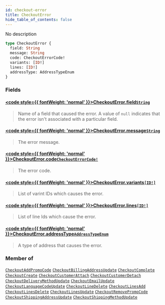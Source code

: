 ```yaml
---
id: checkout-error
title: CheckoutError
hide_table_of_contents: false
---
```








No description

```graphql
type CheckoutError {
  field: String
  message: String
  code: CheckoutErrorCode!
  variants: [ID!]
  lines: [ID!]
  addressType: AddressTypeEnum
}
```


### Fields

#### [<code style={{ fontWeight: 'normal' }}>CheckoutError.<b>field</b></code>](#)<Bullet />[`String`](../../../developer/api-reference/scalars/string) <Badge class="secondary" text="scalar"/>
> Name of a field that caused the error. A value of `null` indicates that the error isn't associated with a particular field.
> 

#### [<code style={{ fontWeight: 'normal' }}>CheckoutError.<b>message</b></code>](#)<Bullet />[`String`](../../../developer/api-reference/scalars/string) <Badge class="secondary" text="scalar"/>
> The error message.
> 

#### [<code style={{ fontWeight: 'normal' }}>CheckoutError.<b>code</b></code>](#)<Bullet />[`CheckoutErrorCode!`](../../../developer/api-reference/enums/checkout-error-code) <Badge class="secondary" text="non-null"/> <Badge class="secondary" text="enum"/>
> The error code.
> 

#### [<code style={{ fontWeight: 'normal' }}>CheckoutError.<b>variants</b></code>](#)<Bullet />[`[ID!]`](../../../developer/api-reference/scalars/id) <Badge class="secondary" text="list"/> <Badge class="secondary" text="scalar"/>
> List of varint IDs which causes the error.
> 

#### [<code style={{ fontWeight: 'normal' }}>CheckoutError.<b>lines</b></code>](#)<Bullet />[`[ID!]`](../../../developer/api-reference/scalars/id) <Badge class="secondary" text="list"/> <Badge class="secondary" text="scalar"/>
> List of line Ids which cause the error.
> 

#### [<code style={{ fontWeight: 'normal' }}>CheckoutError.<b>addressType</b></code>](#)<Bullet />[`AddressTypeEnum`](../../../developer/api-reference/enums/address-type-enum) <Badge class="secondary" text="enum"/>
> A type of address that causes the error.
> 



### Member of

[`CheckoutAddPromoCode`](../../../developer/api-reference/objects/checkout-add-promo-code)  <Badge class="secondary" text="object"/><Bullet />[`CheckoutBillingAddressUpdate`](../../../developer/api-reference/objects/checkout-billing-address-update)  <Badge class="secondary" text="object"/><Bullet />[`CheckoutComplete`](../../../developer/api-reference/objects/checkout-complete)  <Badge class="secondary" text="object"/><Bullet />[`CheckoutCreate`](../../../developer/api-reference/objects/checkout-create)  <Badge class="secondary" text="object"/><Bullet />[`CheckoutCustomerAttach`](../../../developer/api-reference/objects/checkout-customer-attach)  <Badge class="secondary" text="object"/><Bullet />[`CheckoutCustomerDetach`](../../../developer/api-reference/objects/checkout-customer-detach)  <Badge class="secondary" text="object"/><Bullet />[`CheckoutDeliveryMethodUpdate`](../../../developer/api-reference/objects/checkout-delivery-method-update)  <Badge class="secondary" text="object"/><Bullet />[`CheckoutEmailUpdate`](../../../developer/api-reference/objects/checkout-email-update)  <Badge class="secondary" text="object"/><Bullet />[`CheckoutLanguageCodeUpdate`](../../../developer/api-reference/objects/checkout-language-code-update)  <Badge class="secondary" text="object"/><Bullet />[`CheckoutLineDelete`](../../../developer/api-reference/objects/checkout-line-delete)  <Badge class="secondary" text="object"/><Bullet />[`CheckoutLinesAdd`](../../../developer/api-reference/objects/checkout-lines-add)  <Badge class="secondary" text="object"/><Bullet />[`CheckoutLinesDelete`](../../../developer/api-reference/objects/checkout-lines-delete)  <Badge class="secondary" text="object"/><Bullet />[`CheckoutLinesUpdate`](../../../developer/api-reference/objects/checkout-lines-update)  <Badge class="secondary" text="object"/><Bullet />[`CheckoutRemovePromoCode`](../../../developer/api-reference/objects/checkout-remove-promo-code)  <Badge class="secondary" text="object"/><Bullet />[`CheckoutShippingAddressUpdate`](../../../developer/api-reference/objects/checkout-shipping-address-update)  <Badge class="secondary" text="object"/><Bullet />[`CheckoutShippingMethodUpdate`](../../../developer/api-reference/objects/checkout-shipping-method-update)  <Badge class="secondary" text="object"/>




